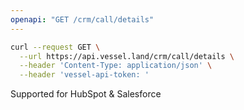 ```yaml
---
openapi: "GET /crm/call/details"
---
```


<RequestExample>

```bash Request
curl --request GET \
  --url https://api.vessel.land/crm/call/details \
  --header 'Content-Type: application/json' \
  --header 'vessel-api-token: '
```

</RequestExample>

Supported for HubSpot & Salesforce
